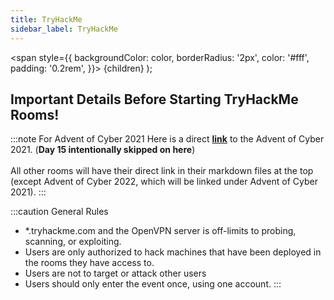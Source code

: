 ```yaml
---
title: TryHackMe
sidebar_label: TryHackMe
---
```


  <span
    style={{
      backgroundColor: color,
      borderRadius: '2px',
      color: '#fff',
      padding: '0.2rem',
    }}>
    {children}
  </span>
);

## Important Details Before Starting TryHackMe Rooms!

:::note For Advent of Cyber 2021
Here is a direct [**link**](https://tryhackme.com/room/adventofcyber3) to the Advent of Cyber 2021. (**Day 15 intentionally skipped on here**)<br /><br />
All other rooms will have their direct link in their markdown files at the top (except Advent of Cyber 2022, which will be linked under Advent of Cyber 2021).
:::

:::caution General Rules
- *.tryhackme.com and the OpenVPN server is off-limits to probing, scanning, or exploiting.
- Users are only authorized to hack machines that have been deployed in the rooms they have access to.
- Users are not to target or attack other users
- Users should only enter the event once, using one account.
:::

